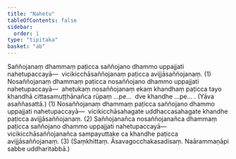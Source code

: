 ```yaml
---
title: "Nahetu"
tableOfContents: false
sidebar:
  order: 1
type: "tipitaka"
basket: "ab"
---
```



<DynamicBreadcrumb />

<Division number="5">

<Paragraph number="1334">
Saññojanaṃ dhammaṃ paṭicca saññojano dhammo uppajjati nahetupaccayā—  vicikicchāsaññojanaṃ paṭicca avijjāsaññojanaṃ. (1)
</Paragraph>

<Paragraph number="1335">
Nosaññojanaṃ dhammaṃ paṭicca nosaññojano dhammo uppajjati nahetupaccayā—  ahetukaṃ nosaññojanaṃ ekaṃ khandhaṃ paṭicca tayo khandhā cittasamuṭṭhānañca rūpaṃ …pe…  dve khandhe …pe… . (Yāva asaññasattā.) (1)
</Paragraph>

<Paragraph number="1336">
Nosaññojanaṃ dhammaṃ paṭicca saññojano dhammo uppajjati nahetupaccayā—  vicikicchāsahagate uddhaccasahagate khandhe paṭicca avijjāsaññojanaṃ. (2)
</Paragraph>

<Paragraph number="1337">
Saññojanañca nosaññojanañca dhammaṃ paṭicca saññojano dhammo uppajjati nahetupaccayā—  vicikicchāsaññojanañca sampayuttake ca khandhe paṭicca avijjāsaññojanaṃ. (3)
</Paragraph>

<Paragraph number="1338">
(Saṃkhittaṃ. Āsavagocchakasadisaṃ. Naārammaṇāpi sabbe uddharitabbā.)
</Paragraph>
</Division>